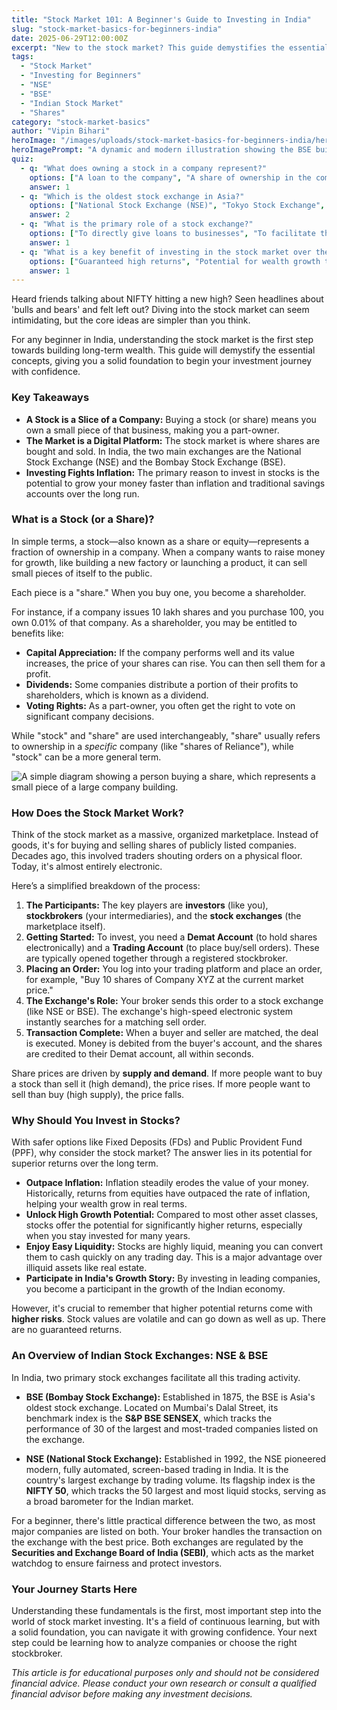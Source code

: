 ```yaml
---
title: "Stock Market 101: A Beginner's Guide to Investing in India"
slug: "stock-market-basics-for-beginners-india"
date: 2025-06-29T12:00:00Z
excerpt: "New to the stock market? This guide demystifies the essentials for Indian investors. Understand what stocks are, how markets function, and the roles of NSE and BSE to kickstart your investment journey."
tags:
  - "Stock Market"
  - "Investing for Beginners"
  - "NSE"
  - "BSE"
  - "Indian Stock Market"
  - "Shares"
category: "stock-market-basics"
author: "Vipin Bihari"
heroImage: "/images/uploads/stock-market-basics-for-beginners-india/hero-image.jpg"
heroImagePrompt: "A dynamic and modern illustration showing the BSE building and the NSE logo with upward-trending stock charts and Indian Rupee symbols, representing growth in the Indian stock market."
quiz:
  - q: "What does owning a stock in a company represent?"
    options: ["A loan to the company", "A share of ownership in the company", "A job at the company"]
    answer: 1
  - q: "Which is the oldest stock exchange in Asia?"
    options: ["National Stock Exchange (NSE)", "Tokyo Stock Exchange", "Bombay Stock Exchange (BSE)"]
    answer: 2
  - q: "What is the primary role of a stock exchange?"
    options: ["To directly give loans to businesses", "To facilitate the buying and selling of stocks", "To print money for the economy"]
    answer: 1
  - q: "What is a key benefit of investing in the stock market over the long term?"
    options: ["Guaranteed high returns", "Potential for wealth growth that can outpace inflation", "A fixed monthly income"]
    answer: 1
---
```


<!-- Start of English article body -->

Heard friends talking about NIFTY hitting a new high? Seen headlines about 'bulls and bears' and felt left out? Diving into the stock market can seem intimidating, but the core ideas are simpler than you think.

For any beginner in India, understanding the stock market is the first step towards building long-term wealth. This guide will demystify the essential concepts, giving you a solid foundation to begin your investment journey with confidence.

### Key Takeaways

*   **A Stock is a Slice of a Company:** Buying a stock (or share) means you own a small piece of that business, making you a part-owner.
*   **The Market is a Digital Platform:** The stock market is where shares are bought and sold. In India, the two main exchanges are the National Stock Exchange (NSE) and the Bombay Stock Exchange (BSE).
*   **Investing Fights Inflation:** The primary reason to invest in stocks is the potential to grow your money faster than inflation and traditional savings accounts over the long run.

### What is a Stock (or a Share)?

In simple terms, a stock—also known as a share or equity—represents a fraction of ownership in a company. When a company wants to raise money for growth, like building a new factory or launching a product, it can sell small pieces of itself to the public.

Each piece is a "share." When you buy one, you become a shareholder.

For instance, if a company issues 10 lakh shares and you purchase 100, you own 0.01% of that company. As a shareholder, you may be entitled to benefits like:

*   **Capital Appreciation:** If the company performs well and its value increases, the price of your shares can rise. You can then sell them for a profit.
*   **Dividends:** Some companies distribute a portion of their profits to shareholders, which is known as a dividend.
*   **Voting Rights:** As a part-owner, you often get the right to vote on significant company decisions.

While "stock" and "share" are used interchangeably, "share" usually refers to ownership in a *specific* company (like "shares of Reliance"), while "stock" can be a more general term.

![A simple diagram showing a person buying a share, which represents a small piece of a large company building.](/images/uploads/stock-market-basics-for-beginners-india/what-is-a-stock.png)

### How Does the Stock Market Work?

Think of the stock market as a massive, organized marketplace. Instead of goods, it's for buying and selling shares of publicly listed companies. Decades ago, this involved traders shouting orders on a physical floor. Today, it's almost entirely electronic.

Here’s a simplified breakdown of the process:

1.  **The Participants:** The key players are **investors** (like you), **stockbrokers** (your intermediaries), and the **stock exchanges** (the marketplace itself).
2.  **Getting Started:** To invest, you need a **Demat Account** (to hold shares electronically) and a **Trading Account** (to place buy/sell orders). These are typically opened together through a registered stockbroker.
3.  **Placing an Order:** You log into your trading platform and place an order, for example, "Buy 10 shares of Company XYZ at the current market price."
4.  **The Exchange's Role:** Your broker sends this order to a stock exchange (like NSE or BSE). The exchange's high-speed electronic system instantly searches for a matching sell order.
5.  **Transaction Complete:** When a buyer and seller are matched, the deal is executed. Money is debited from the buyer's account, and the shares are credited to their Demat account, all within seconds.

Share prices are driven by **supply and demand**. If more people want to buy a stock than sell it (high demand), the price rises. If more people want to sell than buy (high supply), the price falls.

### Why Should You Invest in Stocks?

With safer options like Fixed Deposits (FDs) and Public Provident Fund (PPF), why consider the stock market? The answer lies in its potential for superior returns over the long term.

*   **Outpace Inflation:** Inflation steadily erodes the value of your money. Historically, returns from equities have outpaced the rate of inflation, helping your wealth grow in real terms.
*   **Unlock High Growth Potential:** Compared to most other asset classes, stocks offer the potential for significantly higher returns, especially when you stay invested for many years.
*   **Enjoy Easy Liquidity:** Stocks are highly liquid, meaning you can convert them to cash quickly on any trading day. This is a major advantage over illiquid assets like real estate.
*   **Participate in India's Growth Story:** By investing in leading companies, you become a participant in the growth of the Indian economy.

However, it's crucial to remember that higher potential returns come with **higher risks**. Stock values are volatile and can go down as well as up. There are no guaranteed returns.

### An Overview of Indian Stock Exchanges: NSE & BSE

In India, two primary stock exchanges facilitate all this trading activity.

*   **BSE (Bombay Stock Exchange):** Established in 1875, the BSE is Asia's oldest stock exchange. Located on Mumbai's Dalal Street, its benchmark index is the **S&P BSE SENSEX**, which tracks the performance of 30 of the largest and most-traded companies listed on the exchange.

*   **NSE (National Stock Exchange):** Established in 1992, the NSE pioneered modern, fully automated, screen-based trading in India. It is the country's largest exchange by trading volume. Its flagship index is the **NIFTY 50**, which tracks the 50 largest and most liquid stocks, serving as a broad barometer for the Indian market.

For a beginner, there's little practical difference between the two, as most major companies are listed on both. Your broker handles the transaction on the exchange with the best price. Both exchanges are regulated by the **Securities and Exchange Board of India (SEBI)**, which acts as the market watchdog to ensure fairness and protect investors.

### Your Journey Starts Here

Understanding these fundamentals is the first, most important step into the world of stock market investing. It's a field of continuous learning, but with a solid foundation, you can navigate it with growing confidence. Your next step could be learning how to analyze companies or choose the right stockbroker.

*This article is for educational purposes only and should not be considered financial advice. Please conduct your own research or consult a qualified financial advisor before making any investment decisions.*
<!-- End of English article body -->